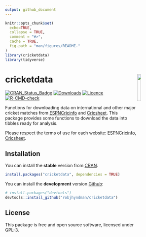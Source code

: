 ```yaml
---
output: github_document
---
```


<!-- README.md is generated from README.Rmd. Please edit that file -->

```r
knitr::opts_chunk$set(
  echo=TRUE,
  collapse = TRUE,
  comment = "#>",
  cache = TRUE,
  fig.path = "man/figures/README-"
)
library(cricketdata)
library(tidyverse)
```

# cricketdata <img src="man/figures/cricketdata.png" width="15%" align="right" />

<!-- badges: start -->
[![CRAN_Status_Badge](https://www.r-pkg.org/badges/version/cricketdata)](https://cran.r-project.org/package=cricketdata)
[![Downloads](https://cranlogs.r-pkg.org/badges/cricketdata)](https://cran.r-project.org/package=cricketdata)
[![Licence](https://img.shields.io/badge/licence-GPL--3-blue.svg)](https://www.gnu.org/licenses/gpl-3.0.en.html)
[![R-CMD-check](https://github.com/robjhyndman/cricketdata/workflows/R-CMD-check/badge.svg)](https://github.com/robjhyndman/cricketdata/actions)
<!-- badges: end -->

Functions for downloading data on international and other major cricket matches from [ESPNCricinfo](https://www.espncricinfo.com) and [Cricsheet](https://cricsheet.org). This package provides some functions to download the data into tibbles ready for analysis.
  
Please respect the terms of use for each website: [ESPNCricinfo](https://www.espncricinfo.com/ci/content/site/company/terms_use.html), [Cricsheet](https://cricsheet.org/register/).

## Installation

You can install the **stable** version from [CRAN](https://cran.r-project.org/package=cricketdata).

```r
install.packages("cricketdata", dependencies = TRUE)
```

You can install the **development** version [Github](https://github.com/robjhyndman/cricketdata):

```r
# install.packages("devtools")
devtools::install_github("robjhyndman/cricketdata")
```

## License

This package is free and open source software, licensed under GPL-3.
